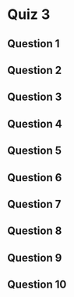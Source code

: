 # Quiz 3

## Question 1


## Question 2


## Question 3


## Question 4


## Question 5


## Question 6


## Question 7


## Question 8


## Question 9


## Question 10


